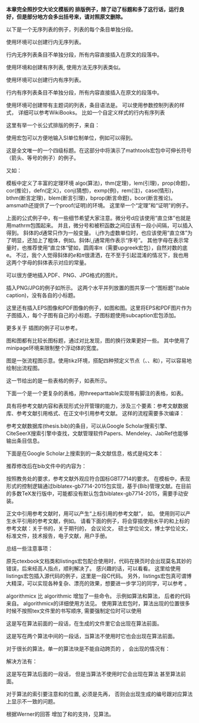 \chapter{兼容 {\LaTeX} 排版}
\label{chap:latex}

**本章完全照抄交大论文模板的 \LaTeX 排版例子，除了动了标题和多了这行话，运行良好，但是部分地方会多出括号来，请对照原文删除。**

\section{列表环境}
\label{sec:list}

\subsection{无序列表}
\label{sec:unorderlist}

以下是一个无序列表的例子，列表的每个条目单独分段。

\begin{itemize}
  \item 这是一个无序列表。
  \item 这是一个无序列表。
  \item 这是一个无序列表。
\end{itemize}

使用\verb+itemize*+环境可以创建行内无序列表。
\begin{itemize*}
  \item 这是一个无序列表。
  \item 这是一个无序列表。
  \item 这是一个无序列表。
\end{itemize*}
行内无序列表条目不单独分段，所有内容直接插入在原文的段落中。

\subsection{有序列表}
\label{sec:orderlist}

使用环境\verb+enumerate+和\verb+enumerate*+创建有序列表,
使用方法无序列表类似。

\begin{enumerate}
  \item 这是一个有序列表。
  \item 这是一个有序列表。
  \item 这是一个有序列表。
\end{enumerate}

使用\verb+enumerate*+环境可以创建行内有序列表。
\begin{enumerate*}
  \item 这是一个默认有序列表。
  \item 这是一个默认有序列表。
  \item 这是一个默认有序列表。
\end{enumerate*}
行内有序列表条目不单独分段，所有内容直接插入在原文的段落中。

\subsection{描述型列表}

使用环境\verb+description+可创建带有主题词的列表，条目语法是\verb+\item[主题] 内容+。
\begin{description}
    \item[主题一] 详细内容
    \item[主题二] 详细内容
    \item[主题三] 详细内容 \ldots
\end{description}

\subsection{自定义列表样式}

可以使用\verb+label+参数控制列表的样式，
详细可以参考WikiBooks\footnote{\url{https://en.wikibooks.org/wiki/LaTeX/List_Structures\#Customizing_lists}}。
比如一个自定义样式的行内有序列表
\begin{enumerate*}[label=\itshape\alph*)\upshape]
  \item 这是一个自定义样式有序列表。
  \item 这是一个自定义样式有序列表。
  \item 这是一个自定义样式有序列表。
\end{enumerate*}

\section{数学排版}
\label{sec:matheq}

\subsection{公式排版}
\label{sec:eqformat}

这里有举一个长公式排版的例子，来自\href{http://www.tex.ac.uk/tex-archive/info/math/voss/mathmode/Mathmode.pdf}{《Math mode》}：

\begin {multline}
  \frac {1}{2}\Delta (f_{ij}f^{ij})=
  2\left (\sum _{i<j}\chi _{ij}(\sigma _{i}-
    \sigma _{j}) ^{2}+ f^{ij}\nabla _{j}\nabla _{i}(\Delta f)+\right .\\
  \left .+\nabla _{k}f_{ij}\nabla ^{k}f^{ij}+
    f^{ij}f^{k}\left [2\nabla _{i}R_{jk}-
      \nabla _{k}R_{ij}\right ]\vphantom {\sum _{i<j}}\right )
\end{multline}

\subsection{SI单位}

使用\verb+siunitx+宏包可以方便地输入SI单位制单位，例如\verb+\SI{5}{\um}+可以得到\SI{5}{\um}。

\subsubsection{一个四级标题}
\label{sec:depth4}

这是全文唯一的一个四级标题。在这部分中将演示了mathtools宏包中可伸长符号（箭头、等号的例子）的例子。

\begin{displaymath}
    A \xleftarrow[n=0]{} B \xrightarrow[LongLongLongLong]{n>0} C 
\end{displaymath}

\begin{eqnarray}
  f(x) & \xleftrightarrow[]{A=B}  & B \\
  & \xleftharpoondown[below]{above} & B \nonumber \\
  & \xLeftrightarrow[below]{above} & B
\end{eqnarray}

又如：

\begin{align}
  \label{eq:none}
  & I(X_3;X_4)-I(X_3;X_4\mid{}X_1)-I(X_3;X_4\mid{}X_2) \nonumber \\
  = & [I(X_3;X_4)-I(X_3;X_4\mid{}X_1)]-I(X_3;X_4\mid{}\tilde{X}_2) \\
  = & I(X_1;X_3;X_4)-I(X_3;X_4\mid{}\tilde{X}_2)
\end{align}

\subsection{定理环境}

模板中定义了丰富的定理环境
algo(算法)，thm(定理)，lem(引理)，prop(命题)，cor(推论)，defn(定义)，conj(猜想)，exmp(例)，rem(注)，case(情形)，
bthm(断言定理)，blem(断言引理)，bprop(断言命题)，bcor(断言推论)。
amsmath还提供了一个proof(证明)的环境。
这里举一个“定理”和“证明”的例子。
\begin{thm}[留数定理]
\label{thm:res}
  假设$U$是复平面上的一个单连通开子集，$a_1,\ldots,a_n$是复平面上有限个点，$f$是定义在$U\backslash \{a_1,\ldots,a_n\}$上的全纯函数，
  如果$\gamma$是一条把$a_1,\ldots,a_n$包围起来的可求长曲线，但不经过任何一个$a_k$，并且其起点与终点重合，那么：

  \begin{equation}
    \label{eq:res}
    \ointop_{\gamma}f(z)\,\mathrm{d}z = 2\uppi\mathbf{i}\sum^n_{k=1}\mathrm{I}(\gamma,a_k)\mathrm{Res}(f,a_k)
  \end{equation}

  如果$\gamma$是若尔当曲线，那么$\mathrm{I}(\gamma, a_k)=1$，因此：

  \begin{equation}
    \label{eq:resthm}
    \ointop_{\gamma}f(z)\,\mathrm{d}z = 2\uppi\mathbf{i}\sum^n_{k=1}\mathrm{Res}(f,a_k)
  \end{equation}

      % \oint_\gamma f(z)\, dz = 2\pi i \sum_{k=1}^n \mathrm{Res}(f, a_k ). 

  在这里，$\mathrm{Res}(f, a_k)$表示$f$在点$a_k$的留数，$\mathrm{I}(\gamma,a_k)$表示$\gamma$关于点$a_k$的卷绕数。
  卷绕数是一个整数，它描述了曲线$\gamma$绕过点$a_k$的次数。如果$\gamma$依逆时针方向绕着$a_k$移动，卷绕数就是一个正数，
  如果$\gamma$根本不绕过$a_k$，卷绕数就是零。

  定理\ref{thm:res}的证明。
  
  \begin{proof}
    首先，由……

    其次，……

    所以……
  \end{proof}
\end{thm}

上面的公式例子中，有一些细节希望大家注意。微分号d应该使用“直立体”也就是用mathrm包围起来。
并且，微分号和被积函数之间应该有一段小间隔，可以插入\verb+\,+得到。
斜体的$d$通常只作为一般变量。
i,j作为虚数单位时，也应该使用“直立体”为了明显，还加上了粗体，例如\verb+\mathbf{i}+。斜体$i,j$通常用作表示“序号”。
其他字母在表示常量时，也推荐使用“直立体”譬如，圆周率$\uppi$（需要upgreek宏包），自然对数的底$\mathrm{e}$。
不过，我个人觉得斜体的$e$和$\pi$很潇洒，在不至于引起混淆的情况下，我也用这两个字母的斜体表示对应的常量。


\section{向文档中插入图像}
\label{sec:insertimage}

\subsection{支持的图片格式}
\label{sec:imageformat}

\XeTeX 可以很方便地插入PDF、PNG、JPG格式的图片。

插入PNG/JPG的例子如\ref{fig:SRR}所示。
这两个水平并列放置的图共享一个“图标题”(table caption)，没有各自的小标题。

\begin{figure}[!htp]
  \centering
  \includegraphics[width=4cm]{example/sjtulogo.png}
  \hspace{1cm}
  \includegraphics[width=4cm]{example/sjtulogo.jpg}
  \bicaption[这里将出现在插图索引中]
    {中文题图}
    {English caption}
  \label{fig:SRR}
\end{figure}

这里还有插入EPS图像和PDF图像的例子，如图\ref{fig:epspdf:a}和图\ref{fig:epspdf:b}。这里将EPS和PDF图片作为子图插入，每个子图有自己的小标题。子图标题使用subcaption宏包添加。

\begin{figure}[!htp]
  \centering
  \subcaptionbox{EPS 图像\label{fig:epspdf:a}}[3cm] %标题的长度，超过则会换行，如下一个小图。
    {\includegraphics[height=2.5cm]{example/sjtulogo.eps}}
  \hspace{4em}
  \subcaptionbox{PDF 图像，注意这个图略矮些。如果标题很长的话，它会自动换行\label{fig:epspdf:b}}
    {\includegraphics[height=2cm]{sjtulogo.pdf}}
  \bicaption{插入eps和pdf的例子（使用 subcaptionbox 方式）}{An EPS and PDF demo with subcaptionbox}
  \label{fig:pdfeps-subcaptionbox}
\end{figure}

\begin{figure}[!htp]
  \centering
  \begin{subfigure}{2.5cm}
    \centering
    \includegraphics[height=2.5cm]{example/sjtulogo.eps}
    \caption{EPS 图像}
  \end{subfigure}
  \hspace{4em}
  \begin{subfigure}{0.4\textwidth}
    \centering
    \includegraphics[height=2cm]{sjtulogo.pdf}
    \caption{PDF 图像，注意这个图略矮些。subfigure中同一行的子图在顶端对齐。}
  \end{subfigure}
  \bicaption{插入eps和pdf的例子（使用 subfigure 方式）}{An EPS and PDF demo with subfigure}
  \label{fig:pdfeps-subfigure}
\end{figure}

更多关于 \LaTeX 插图的例子可以参考\href{http://www.cs.duke.edu/junhu/Graphics3.pdf}{《\LaTeX 插图指南》}。

\subsection{长标题的换行}
\label{sec:longcaption}

图\ref{fig:longcaptionbad}和图\ref{fig:longcaptiongood}都有比较长图标题，通过对比发现，图\ref{fig:longcaptiongood}的换行效果更好一些。
其中使用了minipage环境来限制整个浮动体的宽度。

\begin{figure}[!htp]
  \centering
  \includegraphics[width=4cm]{sjtubadge.pdf}
  \bicaption[这里将出现在插图索引]
    {上海交通大学是我国历史最悠久的高等学府之一，是教育部直属、教育部与上海市共建的全国重点大学.}
    {Where there is a will, there is a way.}
 \label{fig:longcaptionbad}
\end{figure}

\begin{figure}[!htbp]
  \centering
  \begin{minipage}[b]{0.6\textwidth}
    \centering
    \includegraphics[width=4cm]{sjtubadge.pdf}
    \bicaption[出现在插图索引中]
      {上海交通大学是我国历史最悠久的高等学府之一，是教育部直属、教育部与上海市共建的全国重点大学.}
      {Where there is a will, there is a way.}
    \label{fig:longcaptiongood}
  \end{minipage}     
\end{figure}

\subsection{绘制流程图}

图\ref{fig:flow_chart}是一张流程图示意。使用tikz环境，搭配四种预定义节点（\verb+startstop+、\verb+process+、\verb+decision+和\verb+io+），可以容易地绘制出流程图。
\begin{figure}[!htp]
    \centering
    \resizebox{6cm}{!}{\input{figure/example/flow_chart.tex}}
    \bicaption{绘制流程图效果}{Flow chart}
    \label{fig:flow_chart}
\end{figure}
  
\clearpage

\section{表格}
\label{sec:tab}

这一节给出的是一些表格的例子，如表\ref{tab:firstone}所示。

\begin{table}[!hpb]
  \centering
  \bicaption[指向一个表格的表目录索引]
    {一个颇为标准的三线表格\footnotemark[1]}
    {A Table}
  \label{tab:firstone}
  \begin{tabular}{@{}llr@{}} \toprule
    \multicolumn{2}{c}{Item} \\ \cmidrule(r){1-2}
    Animal & Description & Price (\$)\\ \midrule
    Gnat & per gram & 13.65 \\
    & each & 0.01 \\
    Gnu & stuffed & 92.50 \\
    Emu & stuffed & 33.33 \\
    Armadillo & frozen & 8.99 \\ \bottomrule
  \end{tabular}
\end{table}
\footnotetext[1]{这个例子来自\href{http://www.ctan.org/tex-archive/macros/latex/contrib/booktabs/booktabs.pdf}{《Publication quality tables in LATEX》}(booktabs宏包的文档)。这也是一个在表格中使用脚注的例子，请留意与threeparttable实现的效果有何不同。}

下面一个是一个更复杂的表格，用threeparttable实现带有脚注的表格，如表\ref{tab:footnote}。

\begin{table}[!htpb]
  \bicaption[出现在表目录的标题]
    {一个带有脚注的表格的例子}
    {A Table with footnotes}
  \label{tab:footnote}
  \centering
  \begin{threeparttable}[b]
     \begin{tabular}{ccd{4}cccc}
      \toprule
      \multirow{2}{6mm}{total}&\multicolumn{2}{c}{20\tnote{1}} & \multicolumn{2}{c}{40} &  \multicolumn{2}{c}{60}\\
      \cmidrule(lr){2-3}\cmidrule(lr){4-5}\cmidrule(lr){6-7}
      &www & \multicolumn{1}{c}{k} & www & k & www & k \\ % 使用说明符 d 的列会自动进入数学模式，使用 \multicolumn 对文字表头做特殊处理
      \midrule
      &$\underset{(2.12)}{4.22}$ & 120.0140\tnote{2} & 333.15 & 0.0411 & 444.99 & 0.1387 \\
      &168.6123 & 10.86 & 255.37 & 0.0353 & 376.14 & 0.1058 \\
      &6.761    & 0.007 & 235.37 & 0.0267 & 348.66 & 0.1010 \\
      \bottomrule
    \end{tabular}
    \begin{tablenotes}
    \item [1] the first note.% or \item [a]
    \item [2] the second note.% or \item [b]
    \end{tablenotes}
  \end{threeparttable}
\end{table}

\section{参考文献管理}

 \LaTeX 具有将参考文献内容和表现形式分开管理的能力，涉及三个要素：参考文献数据库、参考文献引用格式、在正文中引用参考文献。
这样的流程需要多次编译：

\begin{enumerate}[noitemsep,topsep=0pt,parsep=0pt,partopsep=0pt]
	\item 用户将论文中需要引用的参考文献条目，录入纯文本数据库文件(bib文件)。
	\item 调用xelatex对论文模板做第一次编译，扫描文中引用的参考文献，生成参考文献入口文件(aux)文件。
	\item 调用bibtex，以参考文献格式和入口文件为输入，生成格式化以后的参考文献条目文件(bib)。
	\item 再次调用xelatex编译模板，将格式化以后的参考文献条目插入正文。
\end{enumerate}

参考文献数据库(thesis.bib)的条目，可以从Google Scholar搜索引擎\footnote{\url{https://scholar.google.com}}、CiteSeerX搜索引擎\footnote{\url{http://citeseerx.ist.psu.edu}}中查找，文献管理软件Papers\footnote{\url{http://papersapp.com}}、Mendeley\footnote{\url{http://www.mendeley.com}}、JabRef\footnote{\url{http://jabref.sourceforge.net}}也能够输出条目信息。

下面是在Google Scholar上搜索到的一条文献信息，格式是纯文本：

\begin{lstlisting}[caption={从Google Scholar找到的参考文献条目}, label=googlescholar, escapeinside="", numbers=none]
    @phdthesis{"白2008信用风险传染模型和信用衍生品的定价",
      title={"信用风险传染模型和信用衍生品的定价"},
      author={"白云芬"},
      year={2008},
      school={"上海交通大学"}
    } 
\end{lstlisting}

推荐修改后在bib文件中的内容为：

\begin{lstlisting}[caption={修改后的参考文献条目}, label=itemok, escapeinside="", numbers=none]
  @phdthesis{bai2008,
    title={"信用风险传染模型和信用衍生品的定价"},
    author={"白云芬"},
    date={2008},
    address={"上海"},
    school={"上海交通大学"}
  } 
\end{lstlisting}

按照教务处的要求，参考文献外观应符合国标GBT7714的要求\footnote{\url{http://www.cces.net.cn/guild/sites/tmxb/Files/19798_2.pdf}}。
在模板中，表现形式的控制逻辑通过biblatex-gb7714-2015包实现\footnote{\url{https://www.ctan.org/pkg/biblatex-gb7714-2015}}，基于{Bib\LaTeX}管理文献。在目前的多数TeX发行版中，可能都没有默认包含biblatex-gb7714-2015，需要手动安装。

正文中引用参考文献时，用\verb+\cite{key1,key2,key3...}+可以产生“上标引用的参考文献”，
如\cite{Meta_CN,chen2007act,DPMG}。
使用\verb+\parencite{key1,key2,key3...}+则可以产生水平引用的参考文献，例如\parencite{JohnD,zhubajie,IEEE-1363}。
请看下面的例子，将会穿插使用水平的和上标的参考文献：关于书的\parencite{Meta_CN,JohnD,IEEE-1363}，关于期刊的\cite{chen2007act,chen2007ewi}，
会议论文\parencite{DPMG,kocher99,cnproceed}，
硕士学位论文\parencite{zhubajie,metamori2004}，博士学位论文\cite{shaheshang,FistSystem01,bai2008}，标准文件\parencite{IEEE-1363}，技术报告\cite{NPB2}，电子文献\parencite{xiaoyu2001, CHRISTINE1998}，用户手册\parencite{RManual}。

总结一些注意事项：
\begin{itemize}
\item 参考文献只有在正文中被引用了，才会在最后的参考文献列表中出现；
\item 参考文献“数据库文件”bib是纯文本文件，请使用UTF-8编码，不要使用GBK编码；
\item 参考文献条目中默认通过date域输入时间。兼容使用year域时会产生编译warning，可忽略。
\end{itemize}

\section{用listings插入源代码}

原先ctexbook文档类和listings宏包配合使用时，代码在换页时会出现莫名其妙的错误，后来经高人指点，顺利解决了。
感兴趣的话，可以看看\href{http://bbs.ctex.org/viewthread.php?tid=53451}{这里}。
这里给使用listings宏包插入源代码的例子，这里是一段C代码。
另外，listings宏包真可谓博大精深，可以实现各种复杂、漂亮的效果，想要进一步学习的同学，可以参考
\href{http://mirror.ctan.org/macros/latex/contrib/listings/listings.pdf}{listings宏包手册}。

\begin{lstlisting}[language={C}, caption={一段C源代码}]
#include <stdio.h>
#include <unistd.h>
#include <sys/types.h>
#include <sys/wait.h>

int main() {
  pid_t pid;

  switch ((pid = fork())) {
  case -1:
    printf("fork failed\n");
    break;
  case 0:
    /* child calls exec */
    execl("/bin/ls", "ls", "-l", (char*)0);
    printf("execl failed\n");
    break;
  default:
    /* parent uses wait to suspend execution until child finishes */
    wait((int*)0);
    printf("is completed\n");
    break;
  }

  return 0;
}
\end{lstlisting}

\section{用algorithm和algorithmicx宏包插入算法描述}

algorithmicx 比 algorithmic 增加了一些命令。
示例如算法\ref{algo:sum_100}和算法\ref{algo:merge_sort}，
后者的代码来自\href{http://hustsxh.is-programmer.com/posts/38801.html}{xhSong的博客}。
algorithmicx的详细使用方法见\href{http://mirror.hust.edu.cn/CTAN/macros/latex/contrib/algorithmicx/algorithmicx.pdf}{官方README}。
使用算法宏包时，算法出现的位置很多时候不按照tex文件里的书写顺序, 
需要强制定位时可以使用\verb+\begin{algorithm}[H]+
\footnote{http://tex.stackexchange.com/questions/165021/fixing-the-location-of-the-appearance-in-algorithmicx-environment}

这是写在算法\ref{algo:sum_100}前面的一段话，在生成的文件里它会出现在算法\ref{algo:sum_100}前面。

\begin{algorithm}
% \begin{algorithm}[H] % 强制定位
\caption{求100以内的整数和}
\label{algo:sum_100}
\begin{algorithmic}[1] %每行显示行号
\Ensure 100以内的整数和 % 输出
\State $sum \gets 0$
\For{$i = 0 \to 100$}
    \State $sum \gets sum + i$
  \EndFor
\end{algorithmic}
\end{algorithm}

这是写在两个算法中间的一段话，当算法\ref{algo:sum_100}不使用\verb+\begin{algorithm}[H]+时它也会出现在算法\ref{algo:sum_100}前面。

对于很长的算法，单一的算法块\verb+\begin{algorithm}...\end{algorithm}+是不能自动跨页的
\footnote{http://tex.stackexchange.com/questions/70733/latex-algorithm-not-display-under-correct-section}，
会出现的情况有：

\begin{itemize}
  \item 该页放不下当前的算法，留下大片空白，算法在下一页显示
  \item 单一页面放不下当前的算法，显示时超过页码的位置直到超出整个页面范围
\end{itemize}

解决方法有：

\begin{itemize}
  \item (推荐)使用\verb+algstore{algname}+和\verb+algrestore{algname}+来讲算法分为两个部分\footnote{http://tex.stackexchange.com/questions/29816/algorithm-over-2-pages}，如算法\ref{algo:merge_sort}。
  \item 人工拆分算法为多个小的部分。
\end{itemize}

\begin{algorithm}
% \begin{algorithm}[H] % 强制定位
\caption{用归并排序求逆序数}
\label{algo:merge_sort}
\begin{algorithmic}[1] %每行显示行号
\Require $Array$数组，$n$数组大小 % 输入
\Ensure 逆序数 % 输出
\Function {MergerSort}{$Array, left, right$}
  \State $result \gets 0$
  \If {$left < right$}
    \State $middle \gets (left + right) / 2$
    \State $result \gets result +$ \Call{MergerSort}{$Array, left, middle$}
    \State $result \gets result +$ \Call{MergerSort}{$Array, middle, right$}
    \State $result \gets result +$ \Call{Merger}{$Array,left,middle,right$}
  \EndIf
  \State \Return{$result$}
\EndFunction
\State %空一行
\Function{Merger}{$Array, left, middle, right$}
  \State $i\gets left$
  \State $j\gets middle$
  \State $k\gets 0$
  \State $result \gets 0$
  \While{$i<middle$ \textbf{and} $j<right$}
    \If{$Array[i]<Array[j]$}
      \State $B[k++]\gets Array[i++]$
    \Else
      \State $B[k++] \gets Array[j++]$
      \State $result \gets result + (middle - i)$
    \EndIf
  \EndWhile
  \algstore{MergeSort}
\end{algorithmic}
\end{algorithm}

\begin{algorithm}
\begin{algorithmic}[1]
  \algrestore{MergeSort}
  \While{$i<middle$}
    \State $B[k++] \gets Array[i++]$
  \EndWhile
  \While{$j<right$}
    \State $B[k++] \gets Array[j++]$
  \EndWhile
  \For{$i = 0 \to k-1$}
    \State $Array[left + i] \gets B[i]$
  \EndFor
  \State \Return{$result$}
\EndFunction
\end{algorithmic}
\end{algorithm}

这是写在算法\ref{algo:merge_sort}后面的一段话，
但是当算法\ref{algo:merge_sort}不使用\verb+\begin{algorithm}[H]+时它会出现在算法\ref{algo:merge_sort}
甚至算法\ref{algo:sum_100}前面。

对于算法的索引要注意\verb+\caption+和\verb+\label+的位置, 
必须是先\verb+\caption+再\verb+\label+\footnote{http://tex.stackexchange.com/questions/65993/algorithm-numbering}，
否则会出现\verb+\ref{algo:sum_100}+生成的编号跟对应算法上显示不一致的问题。

根据Werner的回答\footnote{http://tex.stackexchange.com/questions/53357/switch-cases-in-algorithmic}
增加了\verb+Switch+和\verb+Case+的支持，见算法\ref{algo:switch_example}。

\begin{algorithm}
\caption{Switch示例}
\label{algo:switch_example}
\begin{algorithmic}[1]
  \Switch{$s$}
    \Case{$a$}
      \Assert{0}
    \EndCase
    \Case{$b$}
      \Assert{1}
    \EndCase
    \Default
      \Assert{2}
    \EndDefault
  \EndSwitch
\end{algorithmic}
\end{algorithm}

